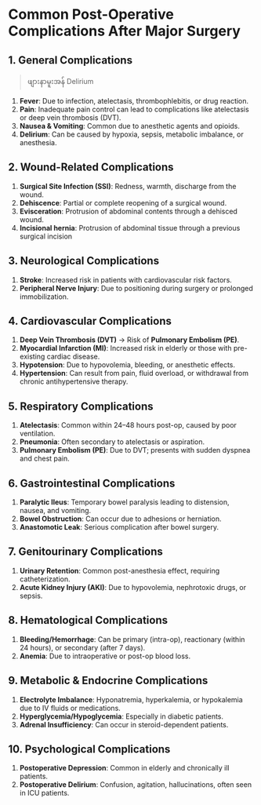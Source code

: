 # Common Post-Operative Complications After Major Surgery

## 1. General Complications

> ဖျားနာမူးအန် Delirium

1. **Fever**: Due to infection, atelectasis, thrombophlebitis, or drug reaction.
1. **Pain**: Inadequate pain control can lead to complications like atelectasis or deep vein thrombosis (DVT).
1. **Nausea & Vomiting**: Common due to anesthetic agents and opioids.
1. **Delirium**: Can be caused by hypoxia, sepsis, metabolic imbalance, or anesthesia.

## 2. Wound-Related Complications

1. **Surgical Site Infection (SSI)**: Redness, warmth, discharge from the wound.
1. **Dehiscence**: Partial or complete reopening of a surgical wound.
1. **Evisceration**: Protrusion of abdominal contents through a dehisced wound.
1. **Incisional hernia**: Protrusion of abdominal tissue through a previous surgical incision

## 3. Neurological Complications

1. **Stroke**: Increased risk in patients with cardiovascular risk factors.
1. **Peripheral Nerve Injury**: Due to positioning during surgery or prolonged immobilization.

## 4. Cardiovascular Complications

1. **Deep Vein Thrombosis (DVT)** → Risk of **Pulmonary Embolism (PE)**.
1. **Myocardial Infarction (MI)**: Increased risk in elderly or those with pre-existing cardiac disease.
1. **Hypotension**: Due to hypovolemia, bleeding, or anesthetic effects.
1. **Hypertension**: Can result from pain, fluid overload, or withdrawal from chronic antihypertensive therapy.

## 5. Respiratory Complications

1. **Atelectasis**: Common within 24–48 hours post-op, caused by poor ventilation.
1. **Pneumonia**: Often secondary to atelectasis or aspiration.
1. **Pulmonary Embolism (PE)**: Due to DVT; presents with sudden dyspnea and chest pain.

## 6. Gastrointestinal Complications

1. **Paralytic Ileus**: Temporary bowel paralysis leading to distension, nausea, and vomiting.
1. **Bowel Obstruction**: Can occur due to adhesions or herniation.
1. **Anastomotic Leak**: Serious complication after bowel surgery.

## 7. Genitourinary Complications

1. **Urinary Retention**: Common post-anesthesia effect, requiring catheterization.
1. **Acute Kidney Injury (AKI)**: Due to hypovolemia, nephrotoxic drugs, or sepsis.

## 8. Hematological Complications

1. **Bleeding/Hemorrhage**: Can be primary (intra-op), reactionary (within 24 hours), or secondary (after 7 days).
1. **Anemia**: Due to intraoperative or post-op blood loss.

## 9. Metabolic & Endocrine Complications

1. **Electrolyte Imbalance**: Hyponatremia, hyperkalemia, or hypokalemia due to IV fluids or medications.
1. **Hyperglycemia/Hypoglycemia**: Especially in diabetic patients.
1. **Adrenal Insufficiency**: Can occur in steroid-dependent patients.

## 10. Psychological Complications

1. **Postoperative Depression**: Common in elderly and chronically ill patients.
1. **Postoperative Delirium**: Confusion, agitation, hallucinations, often seen in ICU patients.
